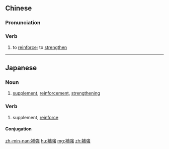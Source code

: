 ==Chinese==
{{zh-forms|s=补强}}

===Pronunciation===
{{zh-pron
|m=bǔqiáng
|cat=v
}}

===Verb===
{{zh-verb}}

# to [[reinforce]]; to [[strengthen]]

----

==Japanese==
{{ja-kanjitab|ほ|きょう|yomi=on}}

===Noun===
{{ja-noun|ほきょう}}

# [[supplement]], [[reinforcement]], [[strengthening]]

===Verb===
{{ja-verb-suru|ほきょう}}

# supplement, [[reinforce]]

====Conjugation====
{{ja-suru|ほきょう}}

[[zh-min-nan:補強]]
[[hu:補強]]
[[mg:補強]]
[[zh:補強]]